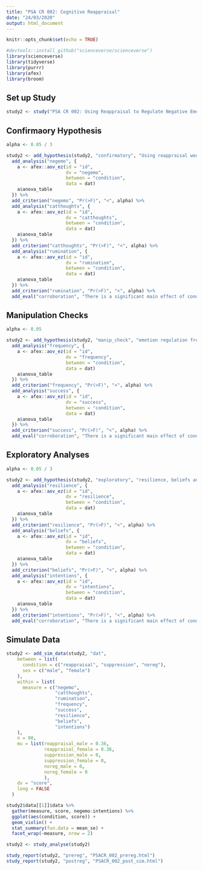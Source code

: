 ```yaml
---
title: "PSA CR 002: Cognitive Reappraisal"
date: "24/03/2020"
output: html_document
---
```


```r
knitr::opts_chunk$set(echo = TRUE)
```


```r
#devtools::install_github("scienceverse/scienceverse")
library(scienceverse)
library(tidyverse)
library(purrr)
library(afex)
library(broom)
```

## Set up Study

```r
study2 <- study("PSA CR 002: Using Reappraisal to Regulate Negative Emotion Concerning COVID-19")
```

## Confirmaory Hypothesis

```r

alpha <- 0.05 / 3

study2 <- add_hypothesis(study2, "confirmatory", "Using reappraisal would reduce negative emotion, catastrophic thoughts, and rumination concerning COVID-19.") %>%
  add_analysis("negemo", {
    a <- afex::aov_ez(id = "id", 
                      dv = "negemo",
                      between = "condition", 
                      data = dat)
    a$anova_table
  }) %>%
  add_criterion("negemo", "Pr(>F)", "<", alpha) %>%
  add_analysis("catthoughts", {
    a <- afex::aov_ez(id = "id", 
                      dv = "catthoughts",
                      between = "condition", 
                      data = dat)
    a$anova_table
  }) %>%
  add_criterion("catthoughts", "Pr(>F)", "<", alpha) %>%
  add_analysis("rumination", {
    a <- afex::aov_ez(id = "id", 
                      dv = "rumination",
                      between = "condition", 
                      data = dat)
    a$anova_table
  }) %>%
  add_criterion("rumination", "Pr(>F)", "<", alpha) %>%
  add_eval("corroboration", "There is a significant main effect of condition on negative emotion, catastrophic thoughts, or rumination", "negemo | catthoughts | rumination")

```

## Manipulation Checks

```r

alpha <- 0.05

study2 <- add_hypothesis(study2, "manip_check", "emotion regulation frequency and success") %>%
  add_analysis("frequency", {
    a <- afex::aov_ez(id = "id", 
                      dv = "frequency",
                      between = "condition", 
                      data = dat)
    a$anova_table
  }) %>%
  add_criterion("frequency", "Pr(>F)", "<", alpha) %>%
  add_analysis("success", {
    a <- afex::aov_ez(id = "id", 
                      dv = "success",
                      between = "condition", 
                      data = dat)
    a$anova_table
  }) %>%
  add_criterion("success", "Pr(>F)", "<", alpha) %>%
  add_eval("corroboration", "There is a significant main effect of condition on frequency and success", "frequency & success")
```

## Exploratory Analyses

```r

alpha <- 0.05 / 3

study2 <- add_hypothesis(study2, "exploratory", "resilience, beliefs and behavioral intentions around COVID-19") %>%
  add_analysis("resilience", {
    a <- afex::aov_ez(id = "id", 
                      dv = "resilience",
                      between = "condition", 
                      data = dat)
    a$anova_table
  }) %>%
  add_criterion("resilience", "Pr(>F)", "<", alpha) %>%
  add_analysis("beliefs", {
    a <- afex::aov_ez(id = "id", 
                      dv = "beliefs",
                      between = "condition", 
                      data = dat)
    a$anova_table
  }) %>%
  add_criterion("beliefs", "Pr(>F)", "<", alpha) %>%
  add_analysis("intentions", {
    a <- afex::aov_ez(id = "id", 
                      dv = "intentions",
                      between = "condition", 
                      data = dat)
    a$anova_table
  }) %>%
  add_criterion("intentions", "Pr(>F)", "<", alpha) %>%
  add_eval("corroboration", "There is a significant main effect of condition on resilience, beliefs, or intentions", "resilience | beliefs | intentions")
```

## Simulate Data

```r
study2 <- add_sim_data(study2, "dat", 
    between = list(
      condition = c("reappraisal", "suppression", "noreg"),
      sex = c("male", "female")
    ), 
    within = list(
      measure = c("negemo", 
                  "catthoughts", 
                  "rumination",
                  "frequency", 
                  "success", 
                  "resilience", 
                  "beliefs", 
                  "intentions")
    ),
    n = 90,
    mu = list(reappraisal_male = 0.36, 
              reappraisal_female = 0.36,
              suppression_male = 0,
              suppression_female = 0,
              noreg_male = 0,
              noreg_female = 0
              ),
    dv = "score",
    long = FALSE
  )
```

```r
study2$data[[1]]$data %>%
  gather(measure, score, negemo:intentions) %>%
  ggplot(aes(condition, score)) + 
  geom_violin() + 
  stat_summary(fun.data = mean_se) +
  facet_wrap(~measure, nrow = 2)
```


```r
study2 <- study_analyse(study2)
```

```r
study_report(study2, "prereg", "PSACR_002_prereg.html")
study_report(study2, "postreg", "PSACR_002_post_sim.html")
```



